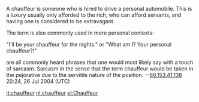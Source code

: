 A chauffeur is someone who is hired to drive a personal automobile.  This is a luxury usually only afforded to the rich, who can afford servants, and having one is considered to be extravagant.  

The term is also commonly used in more personal contexts:

"I'll be your chauffeur for the nights."  
or
"What am I?  Your personal chauffeur?!" 

are all commonly heard phrases that one would most likely say with a touch of sarcasm.  Sarcasm in the sense that the term chauffeur would be taken in the pejorative due to the servitile nature of the position.
--[[User:66.153.41.138|66.153.41.138]] 20:24, 26 Jul 2004 (UTC)

[[it:chauffeur]]
[[nl:chauffeur]]
[[pl:Chauffeur]]